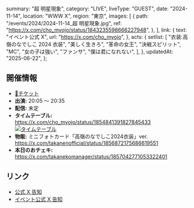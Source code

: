   summary: "超 明星現象",
  category: "LIVE",
  liveType: "GUEST",
  date: "2024-11-14",
  location: "WWW X",
  region: "東京",
  images: [
    {
      path: "/events/2024/2024-11-14_超 明星現象.jpg",
      ref: "https://x.com/cho_myojo/status/1843235598666227948",
    },
  ],
  link: {
    text: "イベント公式 X",
    url: "https://x.com/cho_myojo",
  },
  acts: {
    setlist: [
      "衣装:高嶺のなでしこ 2024 衣装",
      "美しく生きろ",
      "革命の女王",
      "決戦スピリット",
      "MC",
      "女の子は強い",
      "ファンサ",
      "僕は君になれない",
    ],
  },
  updatedAt: "2025-06-22",
};

## 開催情報

- [🎫チケット](https://ticketdive.com/event/chomyojo_1114)
- **出演:** 20:05 〜 20:35
- **配信:** 未定
- **タイムテーブル:**<br/>
  https://x.com/cho_myojo/status/1854841391827845433<br/>
  [![タイムテーブル](/events/2024/2024-11-14_超%20明星現象_タイムテーブル.jpg)](/events/2024/2024-11-14_超%20明星現象_タイムテーブル.jpg)
- **物販:** ミニフォトカード「高嶺のなでしこ2024衣装」ver.<br/>
  https://x.com/takanenofficial/status/1856872175686619551<br/>
- **本日のおチェキ:**<br/>
  https://x.com/takanekomanager/status/1857042771053322401

## リンク

- [公式 X 告知](https://x.com/takanenofficial/status/1843977310120390722)
- [イベント公式 X 告知](https://x.com/cho_myojo/status/1843235598666227948)
